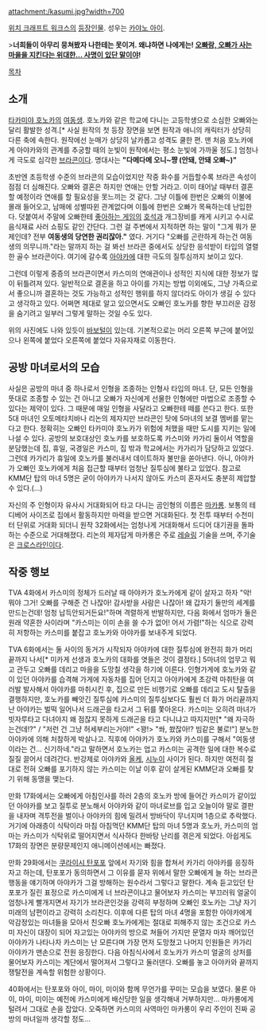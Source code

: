 attachment:/kasumi.jpg?width=700

[[위치 크래프트 워크스]]의 [[위치 크래프트 워크스/등장인물|등장인물]]. 성우는 [[카야노 아이]].

>'''너희들이 아무리 뭉쳐봤자 나한테는 못이겨. 왜냐하면 나에게는! [[브라콘|오빠랑, 오빠가 사는 마을을 지킨다는 위대한... 사명이 있단 말이야]]!'''

[[목차]]
== 소개 ==
[[타카미야 호노카]]의 [[여동생]]. 호노카와 같은 학교에 다니는 고등학생으로 소심한 오빠와는 달리 활발한 성격.[* 사실 원작의 첫 등장 장면을 보면 원작과 애니의 캐릭터가 상당히 다른 축에 속한다. 원작에선 눈매가 상당히 날카롭고 성격도 쿨한 편. 맨 처음 호노카에게 아야카와의 관계를 추궁할 때의 눈빛이 원작에서는 평소 눈빛에 가까울 정도.] 엄청나게 극도로 심각한 [[브라콘]]이다. 명대사는 '''"다메다메 오니~쨩 (안돼, 안돼 오빠~)"'''

초반엔 초등학생 수준의 브라콘의 모습이었지만 작중 화수를 거듭할수록 브라콘 속성이 점점 더 심해진다. 오빠와 결혼은 하지만 연애는 안할 거라고. 이미 태어날 때부터 결혼할 예정이라 연애를 할 필요성을 못느끼는 것 같다. 그냥 이틀에 한번은 오빠의 이불에 몰래 들어오고, 남매에 성별따윈 관계없다며 이틀에 한번은 오빠가 목욕하는데 난입한다. 덧붙여서 주말에 오빠한테 [[몬스터 헌터|좋아하는 게임]]의 [[호석]]과 개그장비를 캐게 시키고 수시로 음식재료 사러 쇼핑도 같인 간단다. 그런 걸 주변에서 지적하면 하는 말이 "그게 뭐가 문제인데? 전부 '''여동생의 당연한 권리잖아."''' 였다. 거기다 "오빠를 곤란하게 하는건 여동생의 의무니까."라는 말까지 하는 걸 봐선 브라콘 중에서도 상당한 응석받이 타입의 열렬한 골수 브라콘이다. 여기에 갈수록 [[카가리 아야카|아야카]]에 대한 극도의 질투심까지 보이고 있다.

그런데 이렇게 중증의 브라콘이면서 카스미의 연애관이나 성적인 지식에 대한 정보가 많이 뒤틀려져 있다. 일반적으로 결혼을 하고 아이를 가지는 방법 이외에도, 그냥 가족으로서 좋으니까 결혼하는 것도 가능하고 성적인 행위를 하지 않더라도 아이가 생길 수 있다고 생각하고 있다. 어쩌면 제대로 알고 있으면서도 오빠인 호노카를 향한 부끄러운 감정을 숨기려고 일부러 그렇게 말하는 것일 수도 있다.

위의 사진에도 나와 있듯이 [[바보털]]이 있는데. 기본적으로는 머리 오른쪽 부근에 붙어있으나 왼쪽에 붙었다 오른쪽에 붙었다 자유자재로 이동한다.

== 공방 마녀로서의 모습 ==
사실은 공방의 마녀 중 하나로서 인형을 조종하는 인형사 타입의 마녀. 단, 모든 인형을 뜻대로 조종할 수 있는 건 아니고 오빠가 자신에게 선물한 인형에만 마법으로 조종할 수 있다는 제약이 있다. 그 때문에 매일 인형을 사달라고 오빠한테 떼를 쓴다고 한다. 또한 5대 마녀인 오토메타치바나 리논의 제자지만 브라콘인 탓에 5마녀의 보결 멤버를 맡는다고 한다. 정확히는 오빠인 타카미야 호노카가 위험에 처했을 때만 도시를 지키는 일에 나설 수 있다. 공방의 보호대상인 호노카를 보호하도록 카스미와 카가리 둘이서 역할을 분담했는데 집, 휴일, 국경일은 카스미, 집 밖과 학교에서는 카가리가 담당하고 있었다. 그런데 카가리가 휴일에 호노카를 불러내서 데이트하자 불만을 쏟아낸다. 아니, 아야카가 오빠인 호노카에게 처음 접근할 때부터 엄청난 질투심에 불타고 있었다. 참고로 KMM단 탑의 마녀 5명은 굳이 아야카가 나서지 않아도 카스미 혼자서도 충분히 제압할 수 있다.(...)

자신의 주 인형이자 유사시 거대화되어 타고 다니는 곰인형의 이름은 [[마카롱]]. 보통의 테디베어 사이즈로 집에서 활동하지만 마력을 받으면 거대화된다. 첫 전투 때부터 수천미터 단위로 거대화 되더니 원작 32화에서는 엄청나게 거대화해서 드디어 대기권을 돌파하는 수준으로 거대해졌다. 리논의 제자답게 마카롱은 주로 [[레슬링]] 기술을 쓰며, 주기술은 [[크로스라인]]이다.

== 작중 행보 ==
TVA 4화에서 카스미의 정체가 드러날 때 아야카가 호노카에게 같이 살자고 하자 "악! 뭐야 그거! 오빠를 구해준 건 나잖아! 감사받을 사람은 나잖아! 왜 갑자기 둘만의 세계를 만드는건데! 엄청 납득안되거든요!"하며 격렬하게 반발하지만, 다음 화에서 엄마가 둘은 원래 약혼한 사이라며 "카스미는 이미 손을 쓸 수가 없어! 어서 가렴!"하는 식으로 강력히 저항하는 카스미를 붙잡고 호노카와 아야카를 보내주게 되었다.

TVA 6화에서는 둘 사이의 동거가 시작되자 아야카에 대한 질투심에 완전히 화가 머리끝까지 나서[* 미카게 선생과 호노카의 대화를 엿들은 것이 결정타.] 5마녀의 업무고 뭐고 관두고 오빠를 데리고 마을을 도망칠 생각을 하기에 이른다. 인형가게에 호노카와 같이 있던 아야카를 습격해 가게에 자동차를 집어 던지고 아야카에게 초강력 마취탄을 여러발 발사해서 아야카를 마취시킨 후, 집으로 만든 비행기로 오빠를 데리고 도시 탈출을 결행하지만, 호노카를 빼앗긴 질투심에 카스미의 질투심보다도 훨씬 더 화가 머리끝까지 난 아야카는 벌떡 일어나서 드래곤을 타고서 그 뒤를 쫓아온다. 카스미는 오히려 마녀가 빗자루타고 다녀야지 왜 점잖지 못하게 드래곤을 타고 다니냐고 따지지만[* "왜 자극하는건데!?" / "저런 건 그냥 허세부리는거야!" <꽝!> "쏴, 쐈잖아!? 빔같은 불로!"] 분노한 아야카에 의해 처참하게 박살나고. 직후에 아야카가 호노카와 카스미를 구해서 "여동생이라는 건... 신기하네."라고 말하면서 호노카는 업고 카스미는 공격한 일에 대한 복수로 질질 끌어서 데려간다. 반강제로 아야카와 [[올케]], [[시누이]] 사이가 된다. 하지만 여전히 절대로 전혀 오빠를 포기하지 않는 카스미는 이날 이후 같이 살게된 KMM단과 오빠를 찾기 위해 동맹을 맺는다.

만화 17화에서는 오빠에게 아침인사를 하러 2층의 호노카 방에 들어간 카스미가 같이있던 아야카를 보고 질투로 분노해서 아야카와 같이 마녀로브를 입고 오늘이야 말로 결판을 내자며 격투전을 벌이나 아야카의 힘에 밀려서 방바닥이 무너지며 1층으로 추락했다. 거기에 아래층이 식탁이라 마침 아침먹던 KMM단 탑의 마녀 5명과 호노카, 카스미의 엄마는 카스미가 식탁위로 떨어지면서 식사하다 한바탕 난리를 겪은게 되었다. 아쉽게도 17화의 장면은 분량문제인지 애니메이션에서는 빠졌다.

만화 29화에서는 [[쿠라이시 탄포포]] 앞에서 자기와 힘을 합쳐서 카가리 아야카를 응징하자고 하는데, 탄포포가 동의하면서 그 이유를 묻자 위에서 말한 오빠에게 늘 하는 브라콘 행동을 얘기하며 아야카가 그걸 방해하는 원수라서 그렇다고 말한다. 계속 듣고있던 탄포포가 질린 표정으로 카스미에게 너 브라콘이냐고 물어보자 카스미는 부끄러워 얼굴이 엄청나게 빨개지면서 자기가 브라콘인것을 강력히 부정하며 오빠인 호노카는 그냥 자기 미래의 남편이라고 강력히 소리친다. 이후에 다른 탑의 마녀 4명을 포함한 아야카에게 악감정있는 마녀들을 모아서 친오빠 호노카에게는 절대로 피해주지 않는 조건으로 카스미 자신이 대장이 되어 자고있는 아야카의 방으로 쳐들어 가지만 문열자 마자 깨어있던 아야카가 나타나자 카스미는 난 모른다며 가장 먼저 도망쳤고 나머지 인원들은 카가리 아야카가 맨손으로 전원 응징한다. 다음 아침식사에서 호노카가 카스미 얼굴의 상처를 물어보자 카스미는 계단에서 떨어져서 그렇다고 둘러댄다. 오빠를 놓고 아야카와 끝까지 쟁탈전을 계속할 위험한 상황이다.

40화에서는 탄포포와 아이, 마이, 미이와 함께 무언가를 꾸미는 모습을 보였다. 물론 아이, 마이, 미이는 예전에 카스미에게 배신당한 일을 생각해내 거부하지만... 마카롱에게 털려서 그대로 손을 잡았다. 오죽하면 카스미의 사역마인 마카롱이 우리 주인이 진짜 공방의 마녀일까 생각할 정도...
